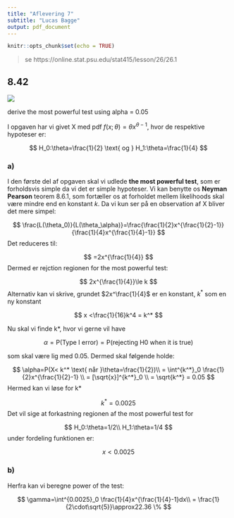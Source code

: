 ```yaml
---
title: "Aflevering 7"
subtitle: "Lucas Bagge"
output: pdf_document
---
```


```r
knitr::opts_chunk$set(echo = TRUE)
```

> se https://online.stat.psu.edu/stat415/lesson/26/26.1

## 8.42

![](8.42.png)

derive the most powerful test using alpha = 0.05

I opgaven har vi givet X med pdf $f(x;\theta)=\theta x^{\theta-1}$, hvor de respektive hypoteser er:

$$
H_0:\theta=\frac{1}{2} \text{ og } H_1:\theta=\frac{1}{4}
$$

### a)

I den første del af opgaven skal vi udlede **the most powerful test**, som er forholdsvis simple
da vi det er simple hypoteser. Vi kan benytte os **Neyman Pearson** teorem 8.6.1, som fortæller os at forholdet mellem likelihoods skal være mindre end en konstant *k*. Da vi kun ser på en observation af X bliver det mere simpel:

$$
\frac{L(\theta_0)}{L(\theta_\alpha)}=\frac{\frac{1}{2}x^{\frac{1}{2}-1}}{\frac{1}{4}x^{\frac{1}{4}-1}}
$$
Det reduceres  til:

$$
=2x^{\frac{1}{4}}
$$
Dermed er rejction regionen for the most powerful test:

$$
2x^{\frac{1}{4}}\le k
$$
Alternativ kan vi skrive, grundet $2x^\frac{1}{4}$ er en konstant, $k^*$ som en ny konstant

$$
x <\frac{1}{16}k^4 = k^*
$$

Nu skal vi finde k*, hvor vi gerne vil have

$$
\alpha=\text{P(Type I error)}=\text{P(rejecting H0 when it is true)}
$$

som skal være lig med 0.05. Dermed skal følgende holde:

$$
\alpha=P(X< k^* \text{ når }\theta=\frac{1}{2})\\
= \int^{k^*}_0 \frac{1}{2}x^{\frac{1}{2}-1} \\
= [\sqrt{x}]^{k^*}_0 \\
= \sqrt{k^*} = 0.05
$$
Hermed kan vi løse for k*

$$
k^*=0.0025
$$
Det vil sige at forkastning regionen af the most powerful test for

$$
H_0:\theta=1/2\\
H_1:\theta=1/4
$$
under fordeling funktionen er:

$$
x< 0.0025
$$


### b)

Herfra kan vi beregne power of the test:

$$
\gamma=\int^{0.0025}_0 \frac{1}{4}x^{\frac{1}{4}-1}dx\\
= \frac{1}{2\cdot\sqrt{5}}\approx22.36 \%
$$

